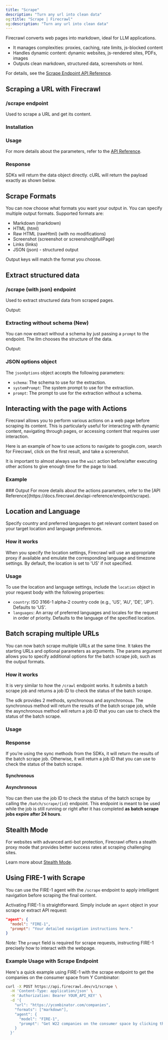 ```yaml
---
title: "Scrape"
description: "Turn any url into clean data"
og:title: "Scrape | Firecrawl"
og:description: "Turn any url into clean data"
---
```



Firecrawl converts web pages into markdown, ideal for LLM applications.

- It manages complexities: proxies, caching, rate limits, js-blocked content
- Handles dynamic content: dynamic websites, js-rendered sites, PDFs, images
- Outputs clean markdown, structured data, screenshots or html.

For details, see the [Scrape Endpoint API Reference](https://docs.firecrawl.dev/api-reference/endpoint/scrape).

## Scraping a URL with Firecrawl

### /scrape endpoint

Used to scrape a URL and get its content.

### Installation

<CodeGroup>

<InstallationPython />

<InstallationNode />

<InstallationGo />
<InstallationRust />

</CodeGroup>

### Usage

<CodeGroup>

<ScrapePython />

<ScrapeNode />

<ScrapeGo />

<ScrapeRust />

<ScrapeCURL />

</CodeGroup>

For more details about the parameters, refer to the [API Reference](https://docs.firecrawl.dev/api-reference/endpoint/scrape).

### Response

SDKs will return the data object directly. cURL will return the payload exactly as shown below.

<ScrapeResponse />

## Scrape Formats

You can now choose what formats you want your output in. You can specify multiple output formats. Supported formats are:

- Markdown (markdown)
- HTML (html)
- Raw HTML (rawHtml) (with no modifications)
- Screenshot (screenshot or screenshot@fullPage)
- Links (links)
- JSON (json) - structured output

Output keys will match the format you choose.

## Extract structured data

### /scrape (with json) endpoint

Used to extract structured data from scraped pages.

<CodeGroup>

<ExtractPython />
<ExtractNode />
<ExtractCURL />

</CodeGroup>

Output:

<ExtractOutput />

### Extracting without schema (New)

You can now extract without a schema by just passing a `prompt` to the endpoint. The llm chooses the structure of the data.

<CodeGroup>

<ExtractNoSchemaCURL />

</CodeGroup>

Output:

<ExtractNoSchemaOutput />

### JSON options object

The `jsonOptions` object accepts the following parameters:

- `schema`: The schema to use for the extraction.
- `systemPrompt`: The system prompt to use for the extraction.
- `prompt`: The prompt to use for the extraction without a schema.

## Interacting with the page with Actions

Firecrawl allows you to perform various actions on a web page before scraping its content. This is particularly useful for interacting with dynamic content, navigating through pages, or accessing content that requires user interaction.

Here is an example of how to use actions to navigate to google.com, search for Firecrawl, click on the first result, and take a screenshot.

It is important to almost always use the `wait` action before/after executing other actions to give enough time for the page to load.

### Example

<CodeGroup>

<ScrapeActionsPython />
<ScrapeActionsNode />
<ScrapeActionsCURL />

</CodeGroup>
### Output

<CodeGroup>

<ScrapeActionsOutput />

</CodeGroup>
For more details about the actions parameters, refer to the [API Reference](https://docs.firecrawl.dev/api-reference/endpoint/scrape).

## Location and Language

Specify country and preferred languages to get relevant content based on your target location and language preferences.

### How it works

When you specify the location settings, Firecrawl will use an appropriate proxy if available and emulate the corresponding language and timezone settings. By default, the location is set to 'US' if not specified.

### Usage

To use the location and language settings, include the `location` object in your request body with the following properties:

- `country`: ISO 3166-1 alpha-2 country code (e.g., 'US', 'AU', 'DE', 'JP'). Defaults to 'US'.
- `languages`: An array of preferred languages and locales for the request in order of priority. Defaults to the language of the specified location.

<CodeGroup>
  <ScrapeLocationPython />
  <ScrapeLocationNode />
  <ScrapeLocationCURL />
</CodeGroup>

## Batch scraping multiple URLs

You can now batch scrape multiple URLs at the same time. It takes the starting URLs and optional parameters as arguments. The params argument allows you to specify additional options for the batch scrape job, such as the output formats.

### How it works

It is very similar to how the `/crawl` endpoint works. It submits a batch scrape job and returns a job ID to check the status of the batch scrape.

The sdk provides 2 methods, synchronous and asynchronous. The synchronous method will return the results of the batch scrape job, while the asynchronous method will return a job ID that you can use to check the status of the batch scrape.

### Usage

<CodeGroup>

<BatchScrapePython />
<BatchScrapeNode />
<BatchScrapeCURL />

</CodeGroup>

### Response

If you’re using the sync methods from the SDKs, it will return the results of the batch scrape job. Otherwise, it will return a job ID that you can use to check the status of the batch scrape.

#### Synchronous

<BatchScrapeOutput />

#### Asynchronous

You can then use the job ID to check the status of the batch scrape by calling the `/batch/scrape/{id}` endpoint. This endpoint is meant to be used while the job is still running or right after it has completed **as batch scrape jobs expire after 24 hours**.

<BatchScrapeAsyncOutput />

## Stealth Mode

For websites with advanced anti-bot protection, Firecrawl offers a stealth proxy mode that provides better success rates at scraping challenging sites.

Learn more about [Stealth Mode](/features/stealth-mode).

## Using FIRE-1 with Scrape

You can use the FIRE-1 agent with the `/scrape` endpoint to apply intelligent navigation before scraping the final content.

Activating FIRE-1 is straightforward. Simply include an `agent` object in your scrape or extract API request:

```json
"agent": {
  "model": "FIRE-1",
  "prompt": "Your detailed navigation instructions here."
}
```

_Note:_ The `prompt` field is required for scrape requests, instructing FIRE-1 precisely how to interact with the webpage.

### Example Usage with Scrape Endpoint

Here's a quick example using FIRE-1 with the scrape endpoint to get the companies on the consumer space from Y Combinator:

```bash
curl -X POST https://api.firecrawl.dev/v1/scrape \
  -H 'Content-Type: application/json' \
  -H 'Authorization: Bearer YOUR_API_KEY' \
  -d '{
    "url": "https://ycombinator.com/companies",
    "formats": ["markdown"],
    "agent": {
      "model": "FIRE-1",
      "prompt": "Get W22 companies on the consumer space by clicking the respective buttons"
    }
  }'
```
